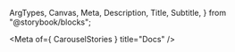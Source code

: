   ArgTypes,
  Canvas,
  Meta,
  Description,
  Title,
  Subtitle,
} from "@storybook/blocks";


<Meta of={ CarouselStories } title="Docs" />

<Title of={ CarouselStories } />
<Subtitle of={ CarouselStories } />
<ComponentDetails />

<Description of={ CarouselStories } />

<Stories of={ CarouselStories } />

## Properties

The component accepts the following inputs (properties):

<ArgTypes />

## Tagged releases

<TaggedReleases />
